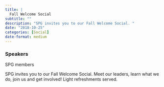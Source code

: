 ```yaml
---
title: |
  Fall Welcome Social
subtitle: ""
description: "SPG invites you to our Fall Welcome Social. "
date: "2018-10-25"
categories: [Social]
date-format: medium 
---
```


### Speakers  
SPG members

SPG invites you to our Fall Welcome Social. Meet our leaders, learn what we do, join us and get involved! Light refreshments served.


